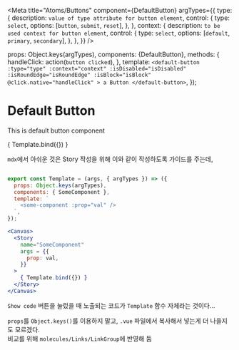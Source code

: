 
<Meta
  title="Atoms/Buttons"
  component={DefaultButton}
  argTypes={{
    type: {
      description: `value of type attribute for button element`,
      control: {
        type: `select`,
        options: [`button`, `submit`, `reset`],
      },
    },
    context: {
      description: `to be used context for button element`,
      control: {
        type: `select`,
        options: [`default`, `primary`, `secondary`],
      },
    },
  }}
/>

  props: Object.keys(argTypes),
  components: {DefaultButton},
  methods: {
    handleClick: action(`button clicked`),
  },
  template: `
    <default-button
      :type="type"
      :context="context"
      :isDisabled="isDisabled"
      :isRoundEdge="isRoundEdge"
      :isBlock="isBlock"
      @click.native="handleClick"
    >
      a Button
    </default-button>
  `,
});

# Default Button

This is default button component

<Canvas>
  <Story
    name="DefaultButton"
    args = {{
      type: `button`,
      isDisabled: false,
      isRoundEdge: false,
    }}
  >
    { Template.bind({}) }
  </Story>
</Canvas>

<ArgsTable story="DefaultButton" />


`mdx`에서 아쉬운 것은 Story 작성을 위해 이와 같이 작성하도록 가이드를 주는데,

```jsx

export const Template = (args, { argTypes }) => ({
  props: Object.keys(argTypes),
  components: { SomeComponent },
  template: `
    <some-component :prop="val" />
  `,
});

<Canvas>
  <Story
    name="SomeComponent"
    args = {{
      prop: val,
    }}
  >
    { Template.bind({}) }
  </Story>
</Canvas>
```

`Show code` 버튼을 눌렀을 때 노출되는 코드가 `Template` 함수 자체라는 것이다...

`props`를 `Object.keys()`를 이용하지 말고, `.vue` 파일에서 복사해서 넣는게 더 나을지도
모르겠다.  
비교를 위해 `molecules/Links/LinkGroup`에 반영해 둠
